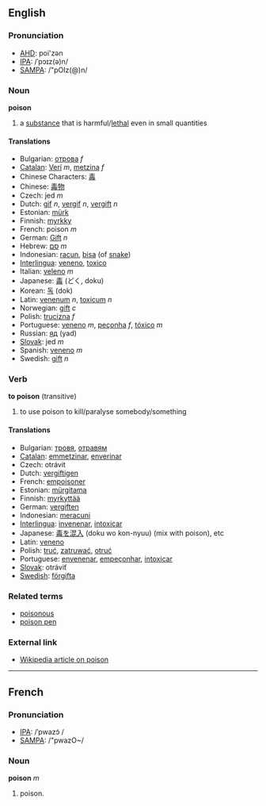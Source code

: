 ==English==

===Pronunciation===
*[[w:AHD|AHD]]: poi'zən
*[[w:IPA|IPA]]: /ˈpɔɪz(ə)n/
*[[w:SAMPA|SAMPA]]: /"pOIz(@)n/

===Noun===
'''poison'''

# a [[substance]] that is harmful/[[lethal]] even in small quantities

====Translations====

*Bulgarian: [[отрова]] ''f''
*[[Catalan]]: [[Verí]] ''m'', [[metzina]] ''f''
*Chinese Characters: [[毒]]
*Chinese: [[毒物]]
*Czech: jed  ''m''
*Dutch: [[gif]] ''n'', [[vergif]] ''n'', [[vergift]] ''n''
*Estonian: [[mürk]]
*Finnish: [[myrkky]]
*French: poison ''m''
*German: [[Gift]] ''n''
*Hebrew: [[סם|סַם]] ''m''
*Indonesian: [[racun]], [[bisa]] (of [[snake]])
*[[Interlingua]]: [[veneno]], [[toxico]]
*Italian: [[veleno]] ''m''
*Japanese: [[毒]] (どく, doku)
*Korean: [[독]] (dok)
*Latin: [[venenum]] ''n'', [[toxicum]] ''n''
*Norwegian: [[gift]] ''c''
*Polish: [[trucizna]] ''f''
*Portuguese: [[veneno]] ''m'', [[peçonha]] ''f'', [[tóxico]] ''m''
*Russian: [[яд]] (yad)
*[[Slovak]]: jed  ''m''
*Spanish: [[veneno]] ''m''
*Swedish: [[gift#Swedish|gift]] ''n''

===Verb===
'''to poison''' (transitive)

# to use poison to kill/paralyse somebody/something

====Translations====

*Bulgarian: [[тровя]], [[отравям]]
*[[Catalan]]: [[emmetzinar]], [[enverinar]]
*Czech: otrávit
*Dutch: [[vergiftigen]]
*French: [[empoisoner]]
*Estonian: [[mürgitama]]
*Finnish: [[myrkyttää]]
*German: [[vergiften]]
*Indonesian: [[racun|meracuni]]
*[[Interlingua]]: [[invenenar]], [[intoxicar]]
*Japanese: [[毒]]を[[混入]] (doku wo kon-nyuu) (mix with poison), etc
*Latin: [[veneno]]
*Polish: [[truć]], [[zatruwać]], [[otruć]]
*Portuguese: [[envenenar]], [[empeçonhar]], [[intoxicar]]
*[[Slovak]]: otráviť
*[[Swedish]]: [[förgifta]]

===Related terms===
*[[poisonous]]
*[[poison pen]]

===External link===
*[[w:poison|Wikipedia article on poison]]

----

==French==
===Pronunciation===
*[[w:IPA|IPA]]: /ˈpwazɔ̃ /
*[[w:SAMPA|SAMPA]]: /"pwazO~/

===Noun===
'''poison''' ''m''

#poison.